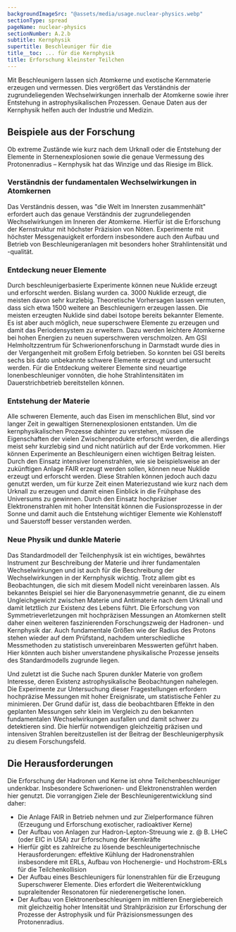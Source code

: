 ```yaml
---
backgroundImageSrc: "@assets/media/usage.nuclear-physics.webp"
sectionType: spread
pageName: nuclear-physics
sectionNumber: A.2.b
subtitle: Kernphysik
supertitle: Beschleuniger für die
title__toc: ... für die Kernphysik
title: Erforschung kleinster Teilchen
---
```


<div class="spread--left spread-area--intro">

Mit Beschleunigern lassen sich Atomkerne und exotische Kernmaterie erzeugen und vermessen. Dies vergrößert das Verständnis der zugrundeliegenden Wechselwirkungen innerhalb der Atomkerne sowie ihrer Entstehung in astrophysikalischen Prozessen. Genaue Daten aus der Kernphysik helfen auch der Industrie und Medizin.

</div>

<div class="spread--right spread-area--c-1">

## Beispiele aus der Forschung

Ob extreme Zustände wie kurz nach dem Urknall oder die Entstehung der Elemente in Sternenexplosionen sowie die genaue Vermessung des Protonenradius – Kernphysik hat das Winzige und das Riesige im Blick.

### Verständnis der fundamentalen Wechselwirkungen in Atomkernen

Das Verständnis dessen, was "die Welt im Innersten zusammenhält" erfordert auch das genaue Verständnis der zugrundeliegenden Wechselwirkungen im Inneren der Atomkerne. Hierfür ist die Erforschung der Kernstruktur mit höchster Präzision von Nöten. Experimente mit höchster Messgenauigkeit erfordern insbesondere auch den Aufbau und Betrieb von Beschleunigeranlagen mit besonders hoher Strahlintensität und -qualität.

### Entdeckung neuer Elemente

Durch beschleunigerbasierte Experimente können neue Nuklide erzeugt und erforscht werden. Bislang wurden ca. 3000 Nuklide erzeugt, die meisten davon sehr kurzlebig. Theoretische Vorhersagen lassen vermuten, dass sich etwa 1500 weitere an Beschleunigern erzeugen lassen. Die meisten erzeugten Nuklide sind dabei Isotope bereits bekannter Elemente. Es ist aber auch möglich, neue superschwere Elemente zu erzeugen und damit das Periodensystem zu erweitern. Dazu werden leichtere Atomkerne bei hohen Energien zu neuen superschweren verschmolzen. Am GSI Helmholtzzentrum für Schwerionenforschung in Darmstadt wurde dies in der Vergangenheit mit großem Erfolg betrieben. So konnten bei GSI bereits sechs bis dato unbekannte schwere Elemente erzeugt und untersucht werden. Für die Entdeckung weiterer Elemente sind neuartige Ionenbeschleuniger vonnöten, die hohe Strahlintensitäten im Dauerstrichbetrieb bereitstellen können.

</div>

<div class="spread--right spread-area--c-2">

### Entstehung der Materie

Alle schweren Elemente, auch das Eisen im menschlichen Blut, sind vor langer Zeit in gewaltigen Sternenexplosionen entstanden. Um die kernphysikalischen Prozesse dahinter zu verstehen, müssen die Eigenschaften der vielen Zwischenprodukte erforscht werden, die allerdings meist sehr kurzlebig sind und nicht natürlich auf der Erde vorkommen. Hier können Experimente an Beschleunigern einen wichtigen Beitrag leisten. Durch den Einsatz intensiver Ionenstrahlen, wie sie beispielsweise an der zukünftigen Anlage FAIR erzeugt werden sollen, können neue Nuklide erzeugt und erforscht werden. Diese Strahlen können jedoch auch dazu genutzt werden, um für kurze Zeit einen Materiezustand wie kurz nach dem Urknall zu erzeugen und damit einen Einblick in die Frühphase des Universums zu gewinnen. Durch den Einsatz hochpräziser Elektronenstrahlen mit hoher Intensität können die Fusionsprozesse in der Sonne und damit auch die Entstehung wichtiger Elemente wie Kohlenstoff und Sauerstoff besser verstanden werden.

</div>

<div class="spread-area--hidden">

### Neue Physik und dunkle Materie

Das Standardmodell der Teilchenphysik ist ein wichtiges, bewährtes Instrument zur Beschreibung der Materie und ihrer fundamentalen Wechselwirkungen und ist auch für die Beschreibung der Wechselwirkungen in der Kernphysik wichtig. Trotz allem gibt es Beobachtungen, die sich mit diesem Modell nicht vereinbaren lassen. Als bekanntes Beispiel sei hier die Baryonenasymmetrie genannt, die zu einem Ungleichgewicht zwischen Materie und Antimaterie nach dem Urknall und damit letztlich zur Existenz des Lebens führt. Die Erforschung von Symmetrieverletzungen mit hochpräzisen Messungen an Atomkernen stellt daher einen weiteren faszinierenden Forschungszweig der Hadronen- und Kernphysik dar. Auch fundamentale Größen wie der Radius des Protons stehen wieder auf dem Prüfstand, nachdem unterschiedliche Messmethoden zu statistisch unvereinbaren Messwerten geführt haben. Hier könnten auch bisher unverstandene physikalische Prozesse jenseits des Standardmodells zugrunde liegen.

</div>

<div class="spread--right spread-area--c-2 hidden">

Und zuletzt ist die Suche nach Spuren dunkler Materie von großem Interesse, deren Existenz astrophysikalische Beobachtungen nahelegen. Die Experimente zur Untersuchung dieser Fragestellungen erfordern hochpräzise Messungen mit hoher Ereignisrate, um statistische Fehler zu minimieren. Der Grund dafür ist, dass die beobachtbaren Effekte in den geplanten Messungen sehr klein im Vergleich zu den bekannten fundamentalen Wechselwirkungen ausfallen und damit schwer zu detektieren sind. Die hierfür notwendigen gleichzeitig präzisen und intensiven Strahlen bereitzustellen ist der Beitrag der Beschleunigerphysik zu diesem Forschungsfeld.

</div>

<div class="spread--right spread-area--c-3">

## Die Herausforderungen

Die Erforschung der Hadronen und Kerne ist ohne Teilchenbeschleuniger undenkbar. Insbesondere Schwerionen- und Elektronenstrahlen werden hier genutzt. Die vorrangigen Ziele der Beschleunigerentwicklung sind daher:

- Die Anlage FAIR in Betrieb nehmen und zur Zielperformance führen (Erzeugung und Erforschung exotischer, radioaktiver Kerne)
- Der Aufbau von Anlagen zur Hadron-Lepton-Streuung wie z. @ B. LHeC (oder EIC in USA) zur Erforschung der Kernkräfte
- Hierfür gibt es zahlreiche zu lösende beschleunigertechnische Herausforderungen: effektive Kühlung der Hadronenstrahlen insbesondere mit ERLs, Aufbau von Hochenergie- und Hochstrom-ERLs für die Teilchenkollision
- Der Aufbau eines Beschleunigers für Ionenstrahlen für die Erzeugung Superschwerer Elemente. Dies erfordert die Weiterentwicklung supraleitender Resonatoren für niederenergetische Ionen.
- Der Aufbau von Elektronenbeschleunigern im mittleren Energiebereich mit gleichzeitig hoher Intensität und Strahlpräzision zur Erforschung der Prozesse der Astrophysik und für Präzisionsmessungen des Protonenradius.

</div>

